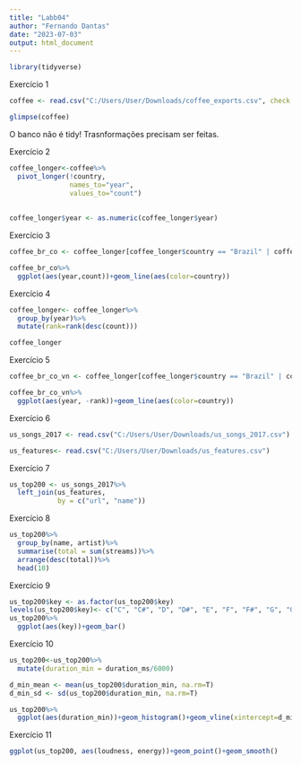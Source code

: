---
title: "Labb04"
author: "Fernando Dantas"
date: "2023-07-03"
output: html_document
---

```{r}
library(tidyverse)

```

Exercício 1

```{r}
coffee <- read.csv("C:/Users/User/Downloads/coffee_exports.csv", check.names = F)

glimpse(coffee)

```
O banco não é tidy! Trasnformações precisam ser feitas.


Exercício 2

```{r}
coffee_longer<-coffee%>%
  pivot_longer(!country,
               names_to="year",
               values_to="count")
 
 
coffee_longer$year <- as.numeric(coffee_longer$year)
```

Exercício 3

```{r}
coffee_br_co <- coffee_longer[coffee_longer$country == "Brazil" | coffee_longer$country == "Colombia", ]

coffee_br_co%>%
  ggplot(aes(year,count))+geom_line(aes(color=country))
```

Exercício 4

```{r}

coffee_longer<- coffee_longer%>%
  group_by(year)%>%
  mutate(rank=rank(desc(count)))

coffee_longer
```

Exercício 5

```{r}
coffee_br_co_vn <- coffee_longer[coffee_longer$country == "Brazil" | coffee_longer$country == "Colombia" | coffee_longer$country == "Viet Nam", ]

coffee_br_co_vn%>%
  ggplot(aes(year, -rank))+geom_line(aes(color=country))
```

Exercício 6

```{r}
us_songs_2017 <- read.csv("C:/Users/User/Downloads/us_songs_2017.csv")

us_features<- read.csv("C:/Users/User/Downloads/us_features.csv")
```

Exercício 7

```{r}
us_top200 <- us_songs_2017%>%
  left_join(us_features,
            by = c("url", "name"))
```

Exercício 8

```{r}
us_top200%>%
  group_by(name, artist)%>%
  summarise(total = sum(streams))%>%
  arrange(desc(total))%>%
  head(10)
```

Exercício 9

```{r}
us_top200$key <- as.factor(us_top200$key)
levels(us_top200$key)<- c("C", "C#", "D", "D#", "E", "F", "F#", "G", "G#", "A", "A#", "B")
us_top200%>%
  ggplot(aes(key))+geom_bar()
```

Exercício 10

```{r}
us_top200<-us_top200%>%
  mutate(duration_min = duration_ms/6000)

d_min_mean <- mean(us_top200$duration_min, na.rm=T)
d_min_sd <- sd(us_top200$duration_min, na.rm=T)

us_top200%>%
  ggplot(aes(duration_min))+geom_histogram()+geom_vline(xintercept=d_min_mean, color="magenta")
```

Exercício 11

```{r}
ggplot(us_top200, aes(loudness, energy))+geom_point()+geom_smooth()
```


